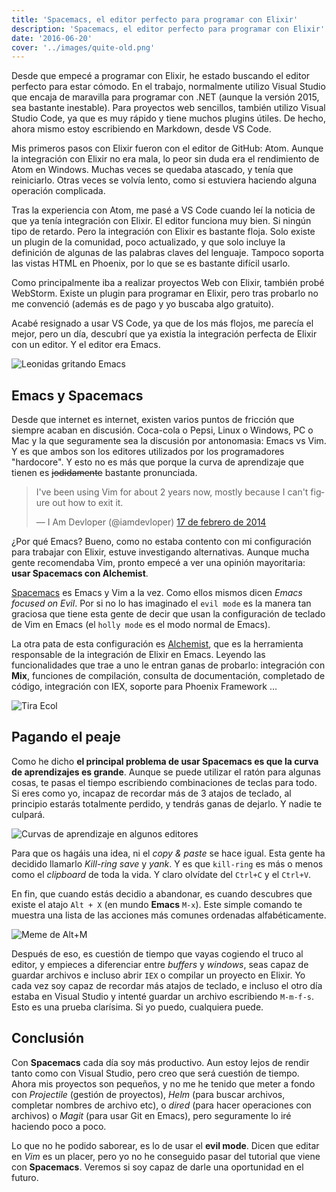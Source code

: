 ```yaml
---
title: 'Spacemacs, el editor perfecto para programar con Elixir'
description: 'Spacemacs, el editor perfecto para programar con Elixir'
date: '2016-06-20'
cover: '../images/quite-old.png'
---
```


Desde que empecé a programar con Elixir, he estado buscando el editor perfecto para estar cómodo. En el trabajo, normalmente utilizo Visual Studio
que encaja de maravilla para programar con .NET (aunque la versión 2015, sea bastante inestable). Para proyectos web sencillos, también utilizo Visual Studio Code,
ya que es muy rápido y tiene muchos plugins útiles. De hecho, ahora mismo estoy escribiendo en Markdown, desde VS Code.

Mis primeros pasos con Elixir fueron con el editor de GitHub: Atom. Aunque la integración con Elixir no era mala, lo peor sin duda era el rendimiento de Atom en Windows. Muchas veces se quedaba atascado, y tenía que reiniciarlo. Otras veces se volvía lento, como si estuviera haciendo alguna operación complicada. 

Tras la experiencia con Atom, me pasé a VS Code cuando leí la noticia de que ya tenía integración con Elixir. El editor funciona muy bien. Si ningún tipo de retardo. Pero la integración con Elixir es bastante floja. Solo existe un plugin de la comunidad, poco actualizado, y que solo incluye la definición de algunas de las palabras claves del lenguaje. Tampoco soporta las vistas HTML en Phoenix, por lo que se es bastante difícil usarlo.

Como principalmente iba a realizar proyectos Web con Elixir, también probé WebStorm. 
Existe un plugin para programar en Elixir, pero tras probarlo no me convenció (además es de pago y yo buscaba algo gratuito). 

Acabé resignado a usar VS Code, ya que de los más flojos, me parecía el mejor, pero un día, descubrí que ya existía la integración perfecta de Elixir con un editor. Y el editor era Emacs.

![Leonidas gritando Emacs](/img/posts/2016/this_is_emacs.jpg)

## Emacs y Spacemacs

Desde que internet es internet, existen varios puntos de fricción que siempre acaban en discusión. Coca-cola o  Pepsi, Linux o Windows, PC o Mac y la que seguramente sea la discusión por antonomasia: Emacs vs Vim. Y es que ambos son los editores utilizados por los programadores "hardocore". Y esto no es más que porque la curva de aprendizaje que tienen es ~~jodidamente~~ bastante pronunciada.

<blockquote class="twitter-tweet" data-lang="es"><p lang="en" dir="ltr">I&#39;ve been using Vim for about 2 years now, mostly because I can&#39;t figure out how to exit it.</p>&mdash; I Am Devloper (@iamdevloper) <a href="https://twitter.com/iamdevloper/status/435555976687923200">17 de febrero de 2014</a></blockquote>
<script async src="//platform.twitter.com/widgets.js" charset="utf-8"></script>

¿Por qué Emacs? Bueno, como no estaba contento con mi configuración para trabajar con Elixir, estuve investigando alternativas. Aunque mucha gente recomendaba Vim, pronto empecé a ver una opinión mayoritaria: **usar Spacemacs con Alchemist**.  

[Spacemacs](http://spacemacs.org/) es Emacs y Vim a la vez. Como ellos mismos dicen *Emacs focused on Evil*. Por si no lo has imaginado el `evil mode` es la manera tan graciosa que tiene esta gente de decir que usan la configuración de teclado de Vim en Emacs (el  `holly mode` es el modo normal de Emacs).

La otra pata de esta configuración es [Alchemist](https://github.com/tonini/alchemist.el), que es la herramienta responsable de la integración de Elixir en Emacs. Leyendo las funcionalidades que trae a uno le entran ganas de probarlo: integración con **Mix**, funciones de compilación, consulta de documentación, completado de código, integración con IEX, soporte para Phoenix Framework ...      


![Tira Ecol](/img/posts/2016/tiraecol-3.jpg)


## Pagando el peaje

Como he dicho **el principal problema de usar Spacemacs es que la curva de aprendizajes es grande**. Aunque se puede utilizar el ratón para algunas cosas, te pasas el tiempo escribiendo combinaciones de teclas para todo. Si eres como yo, incapaz de recordar más de 3 atajos de teclado, al principio estarás totalmente perdido, y tendrás ganas de dejarlo. Y nadie te culpará.

![Curvas de aprendizaje en algunos editores](/img/posts/2016/learning_curve.jpg)

Para que os hagáis una idea, ni el *copy & paste* se hace igual. Esta gente ha decidido llamarlo *Kill-ring save* y *yank*. Y es que `kill-ring` es más o menos como el *clipboard* de toda la vida. Y claro olvídate del `Ctrl+C` y el `Ctrl+V`.  

En fin, que cuando estás decidio a abandonar, es cuando descubres que existe el atajo `Alt + X` (en mundo **Emacs** `M-x`). Este simple comando te muestra una lista de las acciones más comunes ordenadas alfabéticamente. 

![Meme de Alt+M](/img/posts/2016/lost_emacs.jpg)

Después de eso, es cuestión de tiempo que vayas cogiendo el truco al editor, y empieces a diferenciar entre *buffers* y *windows*, seas capaz de guardar archivos e incluso abrir `IEX` o compilar un proyecto en Elixir. Yo cada vez soy capaz de recordar más atajos de teclado, e incluso el otro día estaba en Visual Studio y intenté guardar un archivo escribiendo `M-m-f-s`. Esto es una prueba clarísima. Si yo puedo, cualquiera puede.

## Conclusión

Con **Spacemacs** cada día soy más productivo. Aun estoy lejos de rendir tanto como con Visual Studio, pero creo que será cuestión de tiempo. Ahora mis proyectos son pequeños, y no me he tenido que meter a fondo con *Projectile* (gestión de proyectos), *Helm* (para buscar archivos, completar nombres de archivo etc), o *dired* (para hacer operaciones con archivos) o *Magit* (para usar Git en Emacs), pero seguramente lo iré haciendo poco a poco.

Lo que no he podido saborear, es lo de usar el **evil mode**. Dicen que editar en *Vim* es un placer, pero yo no he conseguido pasar del tutorial que viene con **Spacemacs**. Veremos si soy capaz de darle una oportunidad en el futuro.